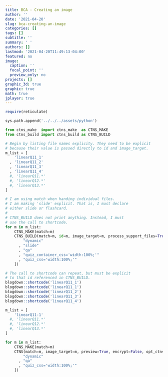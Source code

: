 ```yaml
---
title: BCA - Creating an image
author: ''
date: '2021-04-20'
slug: bca-creating-an-image
categories: []
tags: []
subtitle: ''
summary: ' '
authors: []
lastmod: '2021-04-20T11:49:13-04:00'
featured: no
image:
  caption: ''
  focal_point: ''
  preview_only: no
projects: []
graphic_3d: true
graphic: true
math: true
jplayer: true
---
```

```r
require(reticulate)
```

```python
sys.path.append('../../../assets/python')

from ctns_make  import ctns_make  as CTNS_MAKE
from ctns_build import ctns_build as CTNS_BUILD
```

```python
# Begin by listing file names explicity. They need to be explicit
# because their value is passed directly to id and image_target.
m_list = [
    'linearQ11_1'
  , 'linearQ11_2'
  , 'linearQ11_3'
  , 'linearQ11_4'
  #, 'linearQ11.*'
  #, 'linearQ12.*'
  #, 'linearQ13.*'
]

# I am using match when handing individual files.
# I am making 'slide' explicit. That is, I must declare
# either slide or flashcard.
#
# CTNS_BUILD does not print anything. Instead, I must
# use the call to shortcode.
for m in m_list:
    CTNS_MAKE(match=m)
    CTNS_BUILD(match=m, id=m, image_target=m, process_support_files=True, encrypt=False, opt_ctns = [ 
        "dynamic"
      , "slide"
      , "qa"
      , "quiz_container_css='width:100%;'"
      , "quiz_css='width:100%;'"
    ])
```

```r
# The call to shortcode can repeat, but must be explicit
# to that id referenced in CTNS_BUILD.
blogdown::shortcode('linearQ11_1')
blogdown::shortcode('linearQ11_1')
blogdown::shortcode('linearQ11_2')
blogdown::shortcode('linearQ11_3')
blogdown::shortcode('linearQ11_4')
```

```python
m_list = [
    'linearQ11-1'
  #, 'linearQ11.*'
  #, 'linearQ12.*'
  #, 'linearQ13.*'
]

for m in m_list:
    CTNS_MAKE(match=m)
    CTNS(match=m, image_target=m, preview=True, encrypt=False, opt_ctns = [ 
        "dynamic"
      , "qa"
      , "quiz_css='width:100%;'"
    ])
```
